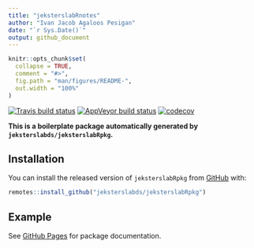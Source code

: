 ```yaml
---
title: "jeksterslabRnotes"
author: "Ivan Jacob Agaloos Pesigan"
date: "`r Sys.Date()`"
output: github_document
---
```


<!-- README.md is generated from README.Rmd. Please edit that file -->

```r
knitr::opts_chunk$set(
  collapse = TRUE,
  comment = "#>",
  fig.path = "man/figures/README-",
  out.width = "100%"
)
```

<!-- badges: start -->
[![Travis build status](https://travis-ci.org/jeksterslabds/jeksterslabRnotes.svg?branch=master)](https://travis-ci.org/jeksterslabds/jeksterslabRnotes)
[![AppVeyor build status](https://ci.appveyor.com/api/projects/status/github/jeksterslabds/jeksterslabRnotes?branch=master&svg=true)](https://ci.appveyor.com/project/jeksterslabds/jeksterslabRnotes)
[![codecov](https://codecov.io/github/jeksterslabds/jeksterslabRnotes/branch/master/graphs/badge.svg)](https://codecov.io/github/jeksterslabds/jeksterslabRnotes) 
<!-- badges: end -->

**This is a boilerplate package automatically generated by `jeksterslabds/jeksterslabRpkg`.**

## Installation

You can install the released version of `jeksterslabRpkg` from [GitHub](https://github.com/jeksterslabds/jeksterslabRpkg) with:

```r
remotes::install_github("jeksterslabds/jeksterslabRpkg")
```

## Example

See [GitHub Pages](https://jeksterslabds.github.io/jeksterslabRnotes/index.html)
for package documentation.
